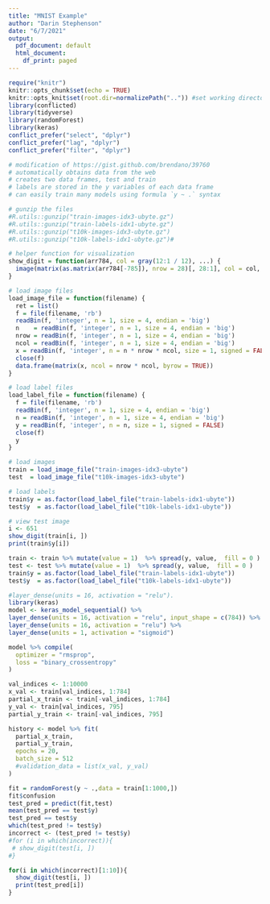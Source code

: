 ```yaml
---
title: "MNIST Example"
author: "Darin Stephenson"
date: "6/7/2021"
output:
  pdf_document: default
  html_document:
    df_print: paged
---
```


```r
require("knitr")
knitr::opts_chunk$set(echo = TRUE)
knitr::opts_knit$set(root.dir=normalizePath("..")) #set working directory to the project directory
library(conflicted)
library(tidyverse)
library(randomForest)
library(keras)
conflict_prefer("select", "dplyr")
conflict_prefer("lag", "dplyr")
conflict_prefer("filter", "dplyr")
```

```r
# modification of https://gist.github.com/brendano/39760
# automatically obtains data from the web
# creates two data frames, test and train
# labels are stored in the y variables of each data frame
# can easily train many models using formula `y ~ .` syntax

# gunzip the files
#R.utils::gunzip("train-images-idx3-ubyte.gz")
#R.utils::gunzip("train-labels-idx1-ubyte.gz")
#R.utils::gunzip("t10k-images-idx3-ubyte.gz")
#R.utils::gunzip("t10k-labels-idx1-ubyte.gz")#

# helper function for visualization
show_digit = function(arr784, col = gray(12:1 / 12), ...) {
  image(matrix(as.matrix(arr784[-785]), nrow = 28)[, 28:1], col = col, asp=1, ...)
}

# load image files
load_image_file = function(filename) {
  ret = list()
  f = file(filename, 'rb')
  readBin(f, 'integer', n = 1, size = 4, endian = 'big')
  n    = readBin(f, 'integer', n = 1, size = 4, endian = 'big')
  nrow = readBin(f, 'integer', n = 1, size = 4, endian = 'big')
  ncol = readBin(f, 'integer', n = 1, size = 4, endian = 'big')
  x = readBin(f, 'integer', n = n * nrow * ncol, size = 1, signed = FALSE)
  close(f)
  data.frame(matrix(x, ncol = nrow * ncol, byrow = TRUE))
}

# load label files
load_label_file = function(filename) {
  f = file(filename, 'rb')
  readBin(f, 'integer', n = 1, size = 4, endian = 'big')
  n = readBin(f, 'integer', n = 1, size = 4, endian = 'big')
  y = readBin(f, 'integer', n = n, size = 1, signed = FALSE)
  close(f)
  y
}

# load images
train = load_image_file("train-images-idx3-ubyte")
test  = load_image_file("t10k-images-idx3-ubyte")

# load labels
train$y = as.factor(load_label_file("train-labels-idx1-ubyte"))
test$y  = as.factor(load_label_file("t10k-labels-idx1-ubyte"))
```


```r
# view test image
i <- 651
show_digit(train[i, ])
print(train$y[i])
```

```r
train <- train %>% mutate(value = 1)  %>% spread(y, value,  fill = 0 )
test <- test %>% mutate(value = 1)  %>% spread(y, value,  fill = 0 ) 
train$y = as.factor(load_label_file("train-labels-idx1-ubyte"))
test$y  = as.factor(load_label_file("t10k-labels-idx1-ubyte"))
```

```r
#layer_dense(units = 16, activation = "relu").
library(keras)
model <- keras_model_sequential() %>%
layer_dense(units = 16, activation = "relu", input_shape = c(784)) %>%
layer_dense(units = 16, activation = "relu") %>%
layer_dense(units = 1, activation = "sigmoid")

model %>% compile(
  optimizer = "rmsprop",
  loss = "binary_crossentropy"
)

val_indices <- 1:10000
x_val <- train[val_indices, 1:784]
partial_x_train <- train[-val_indices, 1:784]
y_val <- train[val_indices, 795]
partial_y_train <- train[-val_indices, 795]

history <- model %>% fit(
  partial_x_train,
  partial_y_train,
  epochs = 20,
  batch_size = 512
  #validation_data = list(x_val, y_val)
)
```


```r
fit = randomForest(y ~ .,data = train[1:1000,])
fit$confusion
test_pred = predict(fit,test)
mean(test_pred == test$y)
test_pred == test$y
which(test_pred != test$y)
incorrect <- (test_pred != test$y)
#for (i in which(incorrect)){
 # show_digit(test[i, ])
#}

```

```r
for(i in which(incorrect)[1:10]){
  show_digit(test[i, ])
  print(test_pred[i])
}
```



